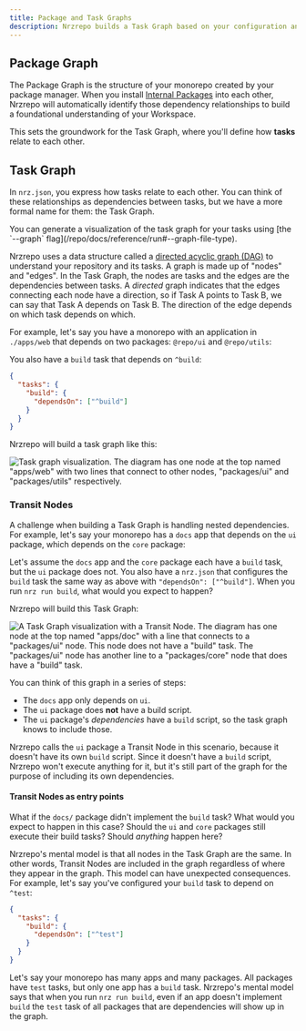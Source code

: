 ```yaml
---
title: Package and Task Graphs
description: Nrzrepo builds a Task Graph based on your configuration and repository structure.
---
```



## Package Graph

The Package Graph is the structure of your monorepo created by your package manager. When you install [Internal Packages](/repo/docs/core-concepts/internal-packages) into each other, Nrzrepo will automatically identify those dependency relationships to build a foundational understanding of your Workspace.

This sets the groundwork for the Task Graph, where you'll define how **tasks** relate to each other.

## Task Graph

In `nrz.json`, you express how tasks relate to each other. You can think of these relationships as
dependencies between tasks, but we have a more formal name for them: the Task Graph.

<Callout type="good-to-know">
  You can generate a visualization of the task graph for your tasks using [the
  `--graph` flag](/repo/docs/reference/run#--graph-file-type).
</Callout>

Nrzrepo uses a data structure called a [directed acyclic graph (DAG)](https://en.wikipedia.org/wiki/Directed_acyclic_graph) to
understand your repository and its tasks. A graph is made up of "nodes" and
"edges". In the Task Graph, the nodes are tasks and the edges are the
dependencies between tasks. A _directed_ graph indicates that the edges
connecting each node have a direction, so if Task A points to Task B, we can say
that Task A depends on Task B. The direction of the edge depends on which task
depends on which.

For example, let's say you have a monorepo with an application in `./apps/web` that
depends on two packages: `@repo/ui` and `@repo/utils`:

<Files>
  <Folder name="apps" defaultOpen>
    <Folder name="web" />
  </Folder>
  <Folder name="packages" defaultOpen>
    <Folder name="ui" />
    <Folder name="utils" />
  </Folder>
</Files>

You also have a `build` task that depends on `^build`:

```json title="./nrz.json"
{
  "tasks": {
    "build": {
      "dependsOn": ["^build"]
    }
  }
}
```

Nrzrepo will build a task graph like this:

![Task graph visualization. The diagram has one node at the top named "apps/web" with two lines that connect to other nodes, "packages/ui" and "packages/utils" respectively.](/images/docs/simple-task-graph.png)

### Transit Nodes

A challenge when building a Task Graph is handling nested dependencies. For
example, let's say your monorepo has a `docs` app that depends on the `ui`
package, which depends on the `core` package:

<Files>
  <Folder name="apps" defaultOpen>
    <Folder name="docs" />
  </Folder>
  <Folder name="packages" defaultOpen>
    <Folder name="ui" />
    <Folder name="core" />
  </Folder>
</Files>

Let's assume the `docs` app and the `core` package each have a `build` task, but
the `ui` package does not. You also have a `nrz.json` that configures the
`build` task the same way as above with `"dependsOn": ["^build"]`. When you run
`nrz run build`, what would you expect to happen?

Nrzrepo will build this Task Graph:

![A Task Graph visualization with a Transit Node. The diagram has one node at the top named "apps/doc" with a line that connects to a "packages/ui" node. This node does not have a "build" task. The "packages/ui" node has another line to a "packages/core" node that does have a "build" task.](/images/docs/transitive-nodes.png)

You can think of this graph in a series of steps:

- The `docs` app only depends on `ui`.
- The `ui` package does **not** have a build script.
- The `ui` package's _dependencies_ have a `build` script, so the task graph knows to include those.

Nrzrepo calls the `ui` package a Transit Node in this scenario, because it
doesn't have its own `build` script. Since it doesn't have a `build` script,
Nrzrepo won't execute anything for it, but it's still part of the graph for
the purpose of including its own dependencies.

#### Transit Nodes as entry points

What if the `docs/` package didn't implement the `build` task? What would
you expect to happen in this case? Should the `ui` and `core` packages still
execute their build tasks? Should _anything_ happen here?

Nrzrepo's mental model is that all nodes in the Task Graph are the same. In other words,
Transit Nodes are included in the graph regardless of where they appear in the graph.
This model can have unexpected consequences. For example, let's say you've configured
your `build` task to depend on `^test`:

```json title="./nrz.json"
{
  "tasks": {
    "build": {
      "dependsOn": ["^test"]
    }
  }
}
```

Let's say your monorepo has many apps and many packages. All packages have
`test` tasks, but only one app has a `build` task. Nrzrepo's mental model
says that when you run `nrz run build`, even if an app doesn't implement `build`
the `test` task of all packages that are dependencies will show up in the graph.
